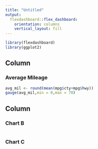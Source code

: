 ---
title: "Untitled"
output: 
  flexdashboard::flex_dashboard:
    orientation: columns
    vertical_layout: fill
---

```{r setup, include=FALSE}
library(flexdashboard)
library(ggplot2)
```

Column 
-----------------------------------------------------------------------

### Average Mileage

```{r}
avg_mil <- round(mean(mpg$cty+mpg$hwy)) 
gauge(avg_mil,min = 0,max = 70)
```

Column {data-width=350}
-----------------------------------------------------------------------

### Chart B

```{r}

```

### Chart C

```{r}

```

